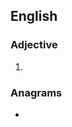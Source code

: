 ==English==

===Adjective===
{{head|en|adjective comparative form}}

# {{en-comparative of|smeary}}

===Anagrams===
* {{l|en|semirare}}